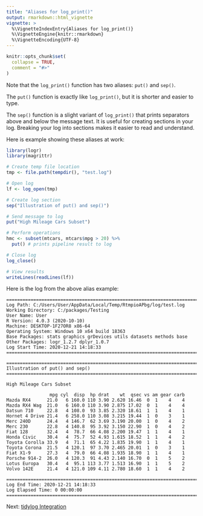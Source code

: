---
title: "Aliases for log_print()"
output: rmarkdown::html_vignette
vignette: >
  %\VignetteIndexEntry{Aliases for log_print()}
  %\VignetteEngine{knitr::rmarkdown}
  %\VignetteEncoding{UTF-8}
---

```{r setup, include = FALSE}
knitr::opts_chunk$set(
  collapse = TRUE,
  comment = "#>"
)
```
Note that the `log_print()` function has two aliases: `put()` and `sep()`.  

The `put()` function is exactly like `log_print()`, but it is shorter
and easier to type. 

The `sep()` function is a slight variant of `log_print()`
that prints separators above and below the message text.  It is useful for 
creating sections in your log.  Breaking your log into sections makes it easier
to read and understand.

Here is example showing these aliases at work:

```{r eval=FALSE, echo=TRUE}
library(logr)
library(magrittr)

# Create temp file location
tmp <- file.path(tempdir(), "test.log")

# Open log
lf <- log_open(tmp)

# Create log section
sep("Illustration of put() and sep()")

# Send message to log
put("High Mileage Cars Subset")

# Perform operations
hmc <- subset(mtcars, mtcars$mpg > 20) %>% 
  put() # prints pipeline result to log

# Close log
log_close()

# View results
writeLines(readLines(lf))

```

Here is the log from the above alias example:

```
========================================================================= 
Log Path: C:/Users/User/AppData/Local/Temp/RtmpioAPbg/log/test.log 
Working Directory: C:/packages/Testing 
User Name: User 
R Version: 4.0.3 (2020-10-10) 
Machine: DESKTOP-1F27OR8 x86-64 
Operating System: Windows 10 x64 build 18363 
Base Packages: stats graphics grDevices utils datasets methods base
Other Packages: logr_1.2.7 dplyr_1.0.7 
Log Start Time: 2020-12-21 14:18:33 
========================================================================= 

========================================================================= 
Illustration of put() and sep() 
========================================================================= 

High Mileage Cars Subset 

                mpg cyl  disp  hp drat    wt  qsec vs am gear carb
Mazda RX4      21.0   6 160.0 110 3.90 2.620 16.46  0  1    4    4
Mazda RX4 Wag  21.0   6 160.0 110 3.90 2.875 17.02  0  1    4    4
Datsun 710     22.8   4 108.0  93 3.85 2.320 18.61  1  1    4    1
Hornet 4 Drive 21.4   6 258.0 110 3.08 3.215 19.44  1  0    3    1
Merc 240D      24.4   4 146.7  62 3.69 3.190 20.00  1  0    4    2
Merc 230       22.8   4 140.8  95 3.92 3.150 22.90  1  0    4    2
Fiat 128       32.4   4  78.7  66 4.08 2.200 19.47  1  1    4    1
Honda Civic    30.4   4  75.7  52 4.93 1.615 18.52  1  1    4    2
Toyota Corolla 33.9   4  71.1  65 4.22 1.835 19.90  1  1    4    1
Toyota Corona  21.5   4 120.1  97 3.70 2.465 20.01  1  0    3    1
Fiat X1-9      27.3   4  79.0  66 4.08 1.935 18.90  1  1    4    1
Porsche 914-2  26.0   4 120.3  91 4.43 2.140 16.70  0  1    5    2
Lotus Europa   30.4   4  95.1 113 3.77 1.513 16.90  1  1    5    2
Volvo 142E     21.4   4 121.0 109 4.11 2.780 18.60  1  1    4    2

========================================================================= 
Log End Time: 2020-12-21 14:18:33 
Log Elapsed Time: 0 00:00:00 
========================================================================= 
```

Next: [tidylog Integration](https://logr.r-sassy.org/articles/logr-tidylog.html)